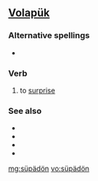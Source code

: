 ==[[Volapük]]==

===Alternative spellings===
* {{l|vo|suypaydoyn}}

===Verb===
{{infl|vo|verb}}

# to [[surprise]]

===See also===
* {{l|vo|benosuypot}}
* {{l|vo|benosüpot}}
* {{l|vo|suypayd}}
* {{l|vo|süpäd}}

[[mg:süpädön]]
[[vo:süpädön]]